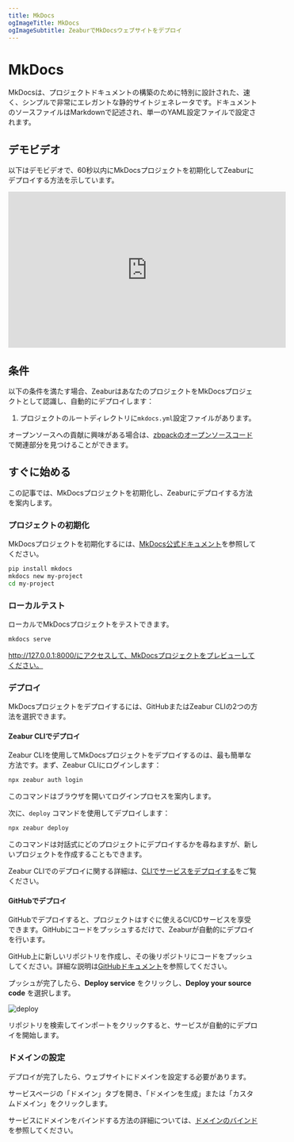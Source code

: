 ```yaml
---
title: MkDocs
ogImageTitle: MkDocs
ogImageSubtitle: ZeaburでMkDocsウェブサイトをデプロイ
---
```


# MkDocs

MkDocsは、プロジェクトドキュメントの構築のために特別に設計された、速く、シンプルで非常にエレガントな静的サイトジェネレータです。ドキュメントのソースファイルはMarkdownで記述され、単一のYAML設定ファイルで設定されます。

## デモビデオ

以下はデモビデオで、60秒以内にMkDocsプロジェクトを初期化してZeaburにデプロイする方法を示しています。

<iframe style={{marginTop: 12}} width="560" height="315"
        src="https://www.youtube.com/embed/DYlpqWQgQEM?si=geEMw0kQOnIEEZAC" title="YouTube video player" frameborder="0"
        allow="accelerometer; autoplay; clipboard-write; encrypted-media; gyroscope; picture-in-picture; web-share"
        referrerpolicy="strict-origin-when-cross-origin" allowfullscreen></iframe>

## 条件

以下の条件を満たす場合、ZeaburはあなたのプロジェクトをMkDocsプロジェクトとして認識し、自動的にデプロイします：

1. プロジェクトのルートディレクトリに`mkdocs.yml`設定ファイルがあります。

オープンソースへの貢献に興味がある場合は、[zbpackのオープンソースコード](https://github.com/zeabur/zbpack/tree/main/internal/static)で関連部分を見つけることができます。

## すぐに始める

この記事では、MkDocsプロジェクトを初期化し、Zeaburにデプロイする方法を案内します。

### プロジェクトの初期化

MkDocsプロジェクトを初期化するには、[MkDocs公式ドキュメント](https://www.mkdocs.org/getting-started/)を参照してください。

```bash
pip install mkdocs
mkdocs new my-project
cd my-project
```

### ローカルテスト

ローカルでMkDocsプロジェクトをテストできます。

```bash
mkdocs serve
```

http://127.0.0.1:8000/にアクセスして、MkDocsプロジェクトをプレビューしてください。

### デプロイ

MkDocsプロジェクトをデプロイするには、GitHubまたはZeabur CLIの2つの方法を選択できます。

#### Zeabur CLIでデプロイ

Zeabur CLIを使用してMkDocsプロジェクトをデプロイするのは、最も簡単な方法です。まず、Zeabur CLIにログインします：

```bash
npx zeabur auth login
```

このコマンドはブラウザを開いてログインプロセスを案内します。

次に、`deploy` コマンドを使用してデプロイします：

```bash
npx zeabur deploy
```

このコマンドは対話式にどのプロジェクトにデプロイするかを尋ねますが、新しいプロジェクトを作成することもできます。

Zeabur CLIでのデプロイに関する詳細は、[CLIでサービスをデプロイする](/deploy/deploy-in-cli)をご覧ください。

#### GitHubでデプロイ

GitHubでデプロイすると、プロジェクトはすぐに使えるCI/CDサービスを享受できます。GitHubにコードをプッシュするだけで、Zeaburが自動的にデプロイを行います。

GitHub上に新しいリポジトリを作成し、その後リポジトリにコードをプッシュしてください。詳細な説明は[GitHubドキュメント](https://docs.github.com/en/github/importing-your-projects-to-github/adding-an-existing-project-to-github-using-the-command-line)を参照してください。

プッシュが完了したら、**Deploy service** をクリックし、**Deploy your source code** を選択します。

![deploy](/deploy/common/select-service.en-US.png)

リポジトリを検索してインポートをクリックすると、サービスが自動的にデプロイを開始します。

### ドメインの設定

デプロイが完了したら、ウェブサイトにドメインを設定する必要があります。

サービスページの「ドメイン」タブを開き、「ドメインを生成」または「カスタムドメイン」をクリックします。

サービスにドメインをバインドする方法の詳細については、[ドメインのバインド](../deploy/domain-binding)を参照してください。

